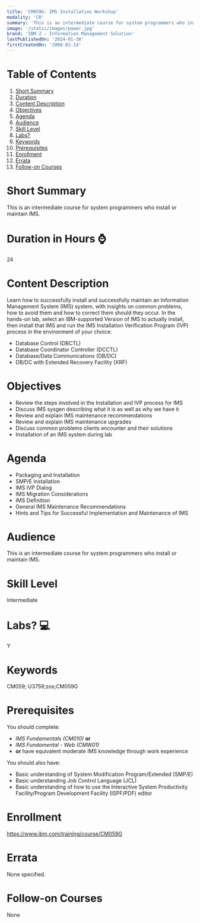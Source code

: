 ```yaml
---
title: 'CM059G: IMS Installation Workshop'
modality: 'CR'
summary: 'This is an intermediate course for system programmers who install or maintain IMS.'
image: '/static/images/power.jpg'
brand: 'IBM Z - Information Management Solution'
lastPublishedOn: '2024-01-30'
firstCreatedOn: '2008-02-14'
---
```

# Table of Contents
1.  [Short Summary](#short-summary)
2.  [Duration](#duration-in-hours-)
3.  [Content Description](#content-description)
4.  [Objectives](#objectives)
5.  [Agenda](#agenda)
6.  [Audience](#audience)
7.  [Skill Level](#skill-level)
8.  [Labs?](#labs-)
9.  [Keywords](#keywords)
10. [Prerequisites](#prerequisites)
11. [Enrollment](#enrollment)
12. [Errata](#errata)
13. [Follow-on Courses](#follow-on-courses)

# Short Summary
This is an intermediate course for system programmers who install or maintain IMS.

# Duration in Hours ⌚
24

# Content Description
Learn how to successfully install and successfully maintain an Information Management System (IMS) system, with insights on common problems, how to avoid them and how to correct them should they occur. In the hands-on lab, select an IBM-supported Version of IMS to actually install, then install that IMS and run the IMS Installation Verification Program (IVP) process in the environment of your choice:


* Database Control (DBCTL)
* Database Coordinator Controller (DCCTL)
* Database/Data Communications (DB/DC)
* DB/DC with Extended Recovery Facility (XRF)


# Objectives
* Review the steps involved in the Installation and IVP process for IMS
* Discuss IMS sysgen describing what it is as well as why we have it
* Review and explain IMS maintenance recommendations
* Review and explain IMS maintenance upgrades
* Discuss common problems clients encounter and their solutions
* Installation of an IMS system during lab


# Agenda
* Packaging and Installation
* SMP/E Installation
* IMS IVP Dialog
* IMS Migration Considerations
* IMS Definition
* General IMS Maintenance Recommendations
* Hints and Tips for Successful Implementation and Maintenance of IMS


# Audience
This is an intermediate course for system programmers who install or maintain IMS.



# Skill Level
Intermediate

# Labs? 💻
Y

# Keywords
CM059; U3759;zos;CM059G

# Prerequisites
You should complete:


* *IMS Fundamentals (CM010)* **or**
* *IMS Fundamental - Web (CMW01)*
* **or** have equivalent moderate IMS knowledge through work experience


You should also have:


* Basic understanding of System Modification Program/Extended (SMP/E)
* Basic understanding Job Control Language (JCL)
* Basic understanding of how to use the Interactive System Productivity Facility/Program Development Facility (ISPF/PDF) editor


# Enrollment
https://www.ibm.com/training/course/CM059G

# Errata
None specified.

# Follow-on Courses
None

